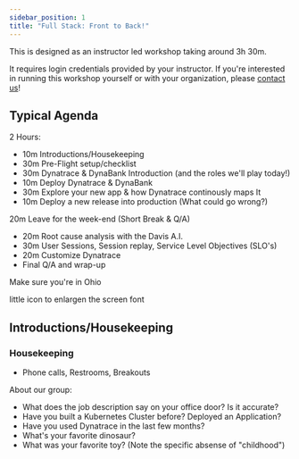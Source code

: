```yaml
---
sidebar_position: 1
title: "Full Stack: Front to Back!"
---
```


This is designed as an instructor led workshop taking around 3h 30m.

It requires login credentials provided by your instructor. If you're interested in running this workshop yourself or with your organization, please [contact us](https://www.dynatrace.com/contact/)!

## Typical Agenda

2 Hours:

- 10m Introductions/Housekeeping
- 30m Pre-Flight setup/checklist
- 30m Dynatrace & DynaBank Introduction (and the roles we'll play today!)
- 10m Deploy Dynatrace & DynaBank
- 30m Explore your new app & how Dynatrace continously maps It
- 10m Deploy a new release into production (What could go wrong?)

20m Leave for the week-end (Short Break & Q/A)

- 20m Root cause analysis with the Davis A.I.
- 30m User Sessions, Session replay, Service Level Objectives (SLO's)
- 20m Customize Dynatrace
- Final Q/A and wrap-up

Make sure you're in Ohio

little icon to enlargen the screen font

## Introductions/Housekeeping

### Housekeeping

- Phone calls, Restrooms, Breakouts

About our group:

- What does the job description say on your office door? Is it accurate?
- Have you built a Kubernetes Cluster before? Deployed an Application?
- Have you used Dynatrace in the last few months?
- What's your favorite dinosaur?
- What was your favorite toy? (Note the specific absense of "childhood")
